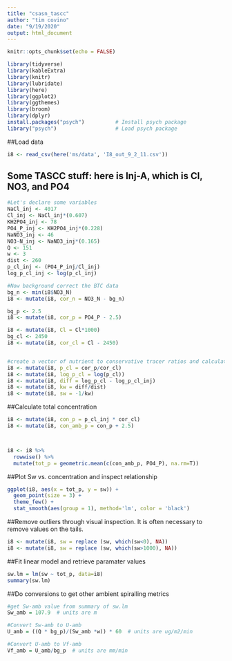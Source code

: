 ```yaml
---
title: "csasn_tascc"
author: "tim covino"
date: "9/19/2020"
output: html_document
---
```


```r
knitr::opts_chunk$set(echo = FALSE)

library(tidyverse)
library(kableExtra)
library(knitr)
library(lubridate)
library(here)
library(ggplot2)
library(ggthemes)
library(broom)
library(dplyr)
install.packages("psych")          # Install psych package
library("psych")                   # Load psych package
```

##Load data
```r
i8 <- read_csv(here('ms/data', 'I8_out_9_2_11.csv'))
```


## Some TASCC stuff: here is Inj-A, which is Cl, NO3, and PO4
```r
#Let's declare some variables
NaCl_inj <- 4017
Cl_inj <- NaCl_inj*(0.607)
KH2PO4_inj <- 78
PO4_P_inj <- KH2PO4_inj*(0.228)
NaNO3_inj <- 46
NO3-N_inj <- NaNO3_inj*(0.165)
Q <- 151
w <- 3
dist <- 260
p_cl_inj <- (PO4_P_inj/Cl_inj)
log_p_cl_inj <- log(p_cl_inj)

#Now background correct the BTC data
bg_n <- min(i8$NO3_N)
i8 <- mutate(i8, cor_n = NO3_N - bg_n)

bg_p <- 2.5
i8 <- mutate(i8, cor_p = PO4_P - 2.5)

i8 <- mutate(i8, Cl = Cl*1000)
bg_cl <- 2450
i8 <- mutate(i8, cor_cl = Cl - 2450)


#create a vector of nutrient to conservative tracer ratios and calculate Sw-add values
i8 <- mutate(i8, p_cl = cor_p/cor_cl)
i8 <- mutate(i8, log_p_cl = log(p_cl))
i8 <- mutate(i8, diff = log_p_cl - log_p_cl_inj)
i8 <- mutate(i8, kw = diff/dist) 
i8 <- mutate(i8, sw = -1/kw)
```

##Calculate total concentration
```r
i8 <- mutate(i8, con_p = p_cl_inj * cor_cl)
i8 <- mutate(i8, con_amb_p = con_p + 2.5)



i8 <- i8 %>%
  rowwise() %>% 
  mutate(tot_p = geometric.mean(c(con_amb_p, PO4_P), na.rm=T)) 

```


##Plot Sw vs. concentration and inspect relationship
```r
ggplot(i8, aes(x = tot_p, y = sw)) +
  geom_point(size = 3) +
  theme_few() +
  stat_smooth(aes(group = 1), method='lm', color = 'black')

```


##Remove outliers through visual inspection. It is often necessary to remove values on the tails. 
```r

i8 <- mutate(i8, sw = replace (sw, which(sw<0), NA))
i8 <- mutate(i8, sw = replace (sw, which(sw>1000), NA))
```


##Fit linear model and retrieve paramater values
```r
sw.lm = lm(sw ~ tot_p, data=i8)
summary(sw.lm)
```

##Do conversions to get other ambient spiralling metrics
```r
#get Sw-amb value from summary of sw.lm
Sw_amb = 107.9  # units are m

#Convert Sw-amb to U-amb
U_amb = ((Q * bg_p)/(Sw_amb *w)) * 60  # units are ug/m2/min

#Convert U-amb to Vf-amb
Vf_amb = U_amb/bg_p  # units are mm/min

```


